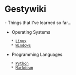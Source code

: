= Gestywiki =
- Things that I've learned so far...

* Operating Systems
    * [[Linux]]
    * [[Windows]]

* Programming Languages
    * [[Python]]
    * [[Markdown]]

